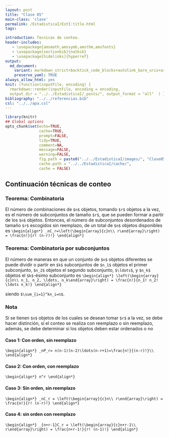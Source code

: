 ```yaml
---
layout: post
title: "Clase 05"
main-class: 'clase'
permalink: /EstadisticaI/EstI:title.html
tags:

introduction: Tecnicas de conteo.
header-includes:
   - \usepackage{amsmath,amssymb,amsthm,amsfonts}
   - \usepackage[sectionbib]{natbib}
   - \usepackage[hidelinks]{hyperref}
output:
  md_document:
    variant: markdown_strict+backtick_code_blocks+autolink_bare_uris+ascii_identifiers+tex_math_single_backslash
    preserve_yaml: TRUE
always_allow_html: yes   
knit: (function(inputFile, encoding) {
  rmarkdown::render(inputFile, encoding = encoding,
  output_dir = "../../EstadisticaI/_posts/", output_format = "all"  ) })
bibliography: "../../referencias.bib"
csl: "../../apa.csl"
---
```


```r
library(knitr)
## Global options
opts_chunk$set(echo=TRUE,
               cache=TRUE,
               prompt=FALSE,
               tidy=TRUE,
               comment=NA,
               message=FALSE,
               warning=FALSE,
               fig.path = paste0("../../EstadisticaI/images/", "Clase05"),
               cache.path = "../../EstadisticaI/cache/",
               cache = FALSE)

```

## Continuación técnicas de conteo
### Teorema: Combinatoria
El número de combinaciones de `$n$` objetos, tomando `$r$` objetos a la vez, es el número de subconjuntos de tamaño `$r$`, que se pueden formar a partir de los `$n$` objetos. Entonces, el número de subconjuntos desordenados de tamaño `$r$` escogidos sin reemplazo, de un total de `$n$` objetos disponibles es
`\begin{align*}
_nC_r=\left(\begin{array}{c}n\\ r\end{array}\right) = \frac{n!}{r! (n-r)!}
\end{align*}`

### Teorema: Combinatoria por subconjuntos
El número de maneras en que un conjunto de `$n$` objetos diferentes se puede dividir o partir en `$k$` subconjuntos de `$n_1$` objetos el primer subconjunto, `$n_2$` objetos el segundo subconjunto, `$\ldots$`, y `$n_k$` objetos el `$k$`-ésimo subconjunto es
`\begin{align*}
\left(\begin{array}{c}n\\ n_1, n_2, \ldots, n_k\end{array}\right) = \frac{n!}{n_1! n_2! \ldots n_k!}
\end{align*}`

siendo `$\sum_{i=1}^kn_i=n$`.

### Nota
Si se tienen `$n$` objetos de los cuales se desean tomar `$r$` a la vez, se debe hacer distinción, si el conteo se realiza con reemplazo o sin reemplazo, además, se debe determinar si los objetos deben estar ordenados o no

#### Caso 1: Con orden, sin reemplazo
`\begin{align*}
_nP_r= n(n-1)(n-2)\ldots(n-r+1)=\frac{n!}{(n-r)!}\\
\end{align*}`

#### Caso 2: Con orden, con reemplazo
`\begin{align*}
n^r
\end{align*}`

#### Caso 3: Sin orden, sin reemplazo
`\begin{align*}
_nC_r = \left(\begin{array}{c}n\\ r\end{array}\right) = \frac{n!}{r! (n-r)!}
\end{align*}`

#### Caso 4: sin orden con reemplazo
`\begin{align*}
_{n+r-1}C_r = \left(\begin{array}{c}n+r-1\\ r\end{array}\right) = \frac{n+r-1!}{r! (n-1)!}
\end{align*}`

